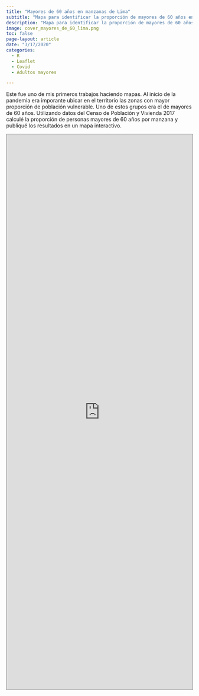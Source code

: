 ```yaml
---
title: "Mayores de 60 años en manzanas de Lima"
subtitle: "Mapa para identificar la proporción de mayores de 60 años en la ciudad"
description: "Mapa para identificar la proporción de mayores de 60 años en la ciudad"
image: cover_mayores_de_60_lima.png
toc: false
page-layout: article
date: "3/17/2020"
categories:
  - R
  - Leaflet
  - Covid
  - Adultos mayores

---
```


Este fue uno de mis primeros trabajos haciendo mapas. Al inicio de la pandemia era imporante ubicar en el territorio las zonas con mayor proporción de población vulnerable. Uno de estos grupos era el de mayores de 60 años. Utilizando datos del Censo de Población y Vivienda 2017 calculé la proporción de personas mayores de 60 años por manzana y publiqué los resultados en un mapa interactivo.

<iframe src="https://gtalavera.github.io/mayoresde60lima.html" width="100%" height="1500" style="border: 1px solid #808080;"></iframe>
